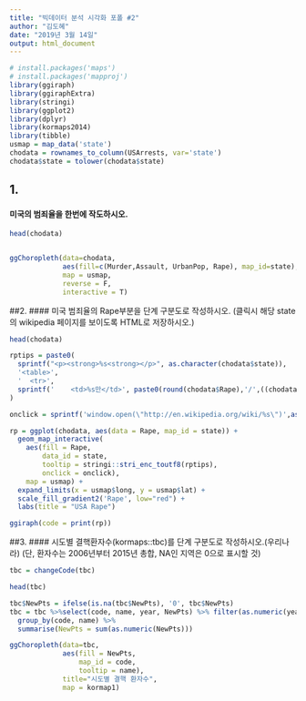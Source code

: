 ```yaml
---
title: "빅데이터 분석 시각화 포폴 #2"
author: "김도혜"
date: "2019년 3월 14일"
output: html_document
---
```

```r
# install.packages('maps')
# install.packages('mapproj')
library(ggiraph)
library(ggiraphExtra)
library(stringi)
library(ggplot2)
library(dplyr)
library(kormaps2014)
library(tibble)
usmap = map_data('state')
chodata = rownames_to_column(USArrests, var='state')
chodata$state = tolower(chodata$state)
```
## 1.
#### 미국의 범죄율을 한번에 작도하시오.
```r
head(chodata)


ggChoropleth(data=chodata,
             aes(fill=c(Murder,Assault, UrbanPop, Rape), map_id=state),
             map = usmap,
             reverse = F,
             interactive = T)
```

##2.
#### 미국 범죄율의 Rape부분을 단계 구분도로 작성하시오. (클릭시 해당 state의 wikipedia 페이지를 보이도록 HTML로 저장하시오.)

```r
head(chodata)

rptips = paste0(
  sprintf("<p><strong>%s<strong></p>", as.character(chodata$state)),
  '<table>',
  '  <tr>',
  sprintf('    <td>%s만</td>', paste0(round(chodata$Rape),'/',((chodata$UrbanPop)*10)))
)

onclick = sprintf('window.open(\"http://en.wikipedia.org/wiki/%s\")',as.character(chodata$state))

rp = ggplot(chodata, aes(data = Rape, map_id = state)) +
  geom_map_interactive(
    aes(fill = Rape,
        data_id = state,
        tooltip = stringi::stri_enc_toutf8(rptips),
        onclick = onclick),
    map = usmap) +
  expand_limits(x = usmap$long, y = usmap$lat) +
  scale_fill_gradient2('Rape', low="red") +
  labs(title = "USA Rape")

ggiraph(code = print(rp))
```

##3.
#### 시도별 결핵환자수(kormaps::tbc)를 단계 구분도로 작성하시오.(우리나라) (단, 환자수는 2006년부터 2015년 총합, NA인 지역은 0으로 표시할 것)

```r
tbc = changeCode(tbc)

head(tbc)

tbc$NewPts = ifelse(is.na(tbc$NewPts), '0', tbc$NewPts)
tbc = tbc %>%select(code, name, year, NewPts) %>% filter(as.numeric(year) >=2006) %>%
  group_by(code, name) %>%
  summarise(NewPts = sum(as.numeric(NewPts)))

ggChoropleth(data=tbc, 
             aes(fill = NewPts, 
                 map_id = code, 
                 tooltip = name),
             title="시도별 결핵 환자수",
             map = kormap1)
```

